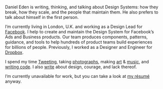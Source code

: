 
<HomeGrid />

Daniel Eden is writing, thinking, and talking about Design Systems: how they
break, how they scale, and the people that maintain them. He also prefers to
talk about himself in the first person.

<Showcase />

I’m currently living in London, U.K. and working as a Design Lead for
[Facebook](https://facebook.com). I help to create and maintain the Design
System for Facebook’s Ads and Business products. Our team produces components,
patterns, guidance, and tools to help hundreds of product teams build
experiences for billions of people. Previously, I worked as a Designer and
Engineer for [Dropbox](https://dropbox.com).

I spend my time [Tweeting](http://twitter.com/_dte "@_dte on Twitter"), taking
[photographs](https://photos.daneden.me/ "Daniel’s Photography"), making
[art](https://art.daneden.me/ "Daniel’s generative art") & [music](http://soundcloud.com/d4te "Daniel’s music"),
and [writing code](https://github.com/daneden "daneden on GitHub"). I also
[write](/blog "Daniel’s blog posts") about design, courage, and lack thereof.

I’m currently unavailable for work, but you can take a look at [my
résumé](https://www.dropbox.com/s/kq431p4ey1b1ayu/R%C3%A9sum%C3%A9.pdf "Daniel Eden’s résumé") anyway.
